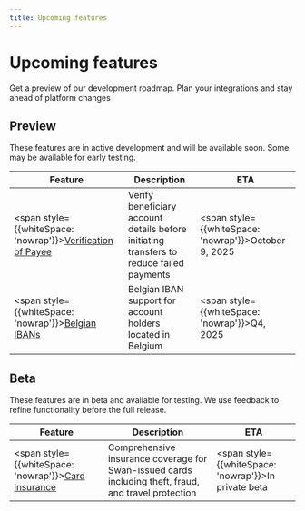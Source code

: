 ```yaml
---
title: Upcoming features
---
```


# Upcoming features

Get a preview of our development roadmap. Plan your integrations and stay ahead of platform changes

## Preview

These features are in active development and will be available soon. Some may be available for early testing.

<div style={{overflowX: 'auto'}}>

| Feature | Description | ETA |
|---------|-------------|-----|
| <span style={{whiteSpace: 'nowrap'}}>[Verification of Payee](vop/verification-of-payee)</span> | Verify beneficiary account details before initiating transfers to reduce failed payments | <span style={{whiteSpace: 'nowrap'}}>October 9, 2025</span> |
| <span style={{whiteSpace: 'nowrap'}}>[Belgian IBANs](belgian-ibans)</span> | Belgian IBAN support for account holders located in Belgium | <span style={{whiteSpace: 'nowrap'}}>Q4, 2025</span> |

</div>

## Beta

These features are in beta and available for testing. We use feedback to refine functionality before the full release.

<div style={{overflowX: 'auto'}}>

| Feature | Description | ETA |
|---------|-------------|-----|
| <span style={{whiteSpace: 'nowrap'}}>[Card insurance](card-insurance)</span> | Comprehensive insurance coverage for Swan-issued cards including theft, fraud, and travel protection | <span style={{whiteSpace: 'nowrap'}}>In private beta</span> |

</div>